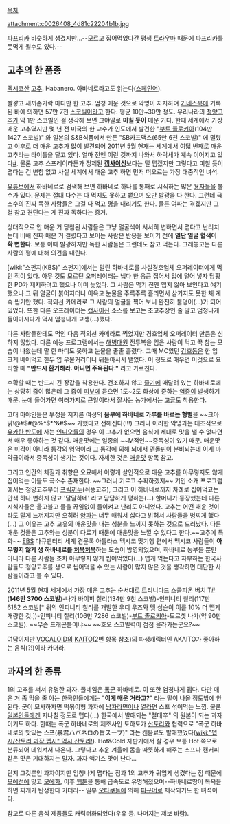 [[목차]]

attachment:c0026408_4d81c22204b1b.jpg

[[파프리카]] 비슷하게 생겼지만…--모르고 집어먹었다간 평생 [[트라우마]] 때문에 파프리카를 못먹게 될수도 있다.--

== 고추의 한 품종 ==
[[멕시코]]산 [[고추]]. Habanero. 아바네로라고도 읽는다([[스페인어]]).

빨갛고 새끼손가락 마디만 한 고추. 엄청 매운 것으로 악명이 자자하며 [[기네스북]]에 기록된 바에 의하면 57만 7천 [[스코빌]]이라고 한다. 평균 10만~30만 정도. 우리나라의 [[청양고추]]가 약 1만 스코빌인 걸 생각해 보면 그야말로 '''미칠 듯이''' 매운 거다. 한때 세계에서 가장 매운 고추였지만 몇 년 전 미국의 한 교수가 인도에서 발견한 "[[부트 졸로키아]](104만 1427 스코빌)" 와 일본의 S&B식품에서 만든 "SB카프맥스(65만 6천 스코빌)" 에 밀렸고 이후로 더 매운 고추가 많이 발견되어 2011년 5월 현재는 세계에서 여덟 번째로 매운 고추라는 타이틀을 달고 있다. 얼마 전엔 이런 것까지 나와서 하락세가 계속 이어지고 있다[http://photo.media.daum.net/photogallery/foreign/world_0803/view.html?photoid=2892&newsid=20100403140107960&p=seoul #]. 물론 고추 스프레이라든가 정제된 '''[[캡사이신]]'''보다는 덜 맵겠지만 그렇다고 미칠 듯이 맵다는 건 변함 없고 사실 세계에서 매운 고추 하면 먼저 떠오르는 가장 대중적인 녀석.

[[유튜브]]에서 하바네로로 검색해 보면 하바네로 하나를 통째로 시식하는 많은 [[용자]]들을 볼 수가 있다. 문제는 절대 다수는 다 먹지도 못하고 뱉으며 오만 발광을 다 한다. 그런데 극소수의 진짜 독한 사람들은 그걸 다 먹고 평을 내리기도 한다. 물론 여파는 겪겠지만 그걸 참고 견딘다는 게 진짜 독하다는 증거.

상대적으로 안 매운 거 당첨된 사람들은 그냥 얼굴색이 서서히 변하면서 맵다고 난리치는데 비해 진짜 매운 거 걸렸다고 보이는 사람은 반응을 보이기 전에 '''일단 얼굴 혈색이 확 변한다.''' 보통 이때 발광하지만 독한 사람들은 그런데도 참고 먹는다. 그래놓고는 다른 사람의 평에 대해 의견을 내린다. '''{{{#FF0000 미칠 듯이 고통스러운 와중에.}}}'''

[wiki:"스펀지(KBS)" 스펀지]에서는 말린 하바네로를 사설경호업체 오퍼레이터에게 먹인 적이 있다. 아무 것도 모르던 오퍼레이터는 냅다 한 움큼 집어서 입에 털어 넣자 당황한 PD가 제지하려고 했으나 이미 늦었다. 그 사람은 먹기 전엔 맵지 않아 보인다고 얘기했으나 그 뒤 얼굴이 붉어지더니 이윽고 눈물을 주륵주륵 흘리면서 삼키지도 못한 채 계속 씹기만 했다. 적외선 카메라로 그 사람의 얼굴을 찍어 보니 완전히 불덩이(...)가 되어 있었다. 또한 다른 오프레이터는  [[캡사이신]] 소스를 보고는 초고추장인 줄 알고 엄청나게 들이마시다가 역시 엄청나게 고생(...)했다.

다른 사람들한테도 먹인 다음 적외선 카메라로 찍었지만 경호업체 오퍼레이터 만큼은 심하지 않았다. 다른 예능 프로그램에서는 [[해병대]]원 전투복을 입은 사람이 먹고 꾹 참는 모습이 나왔는데 말 한 마디도 못하고 눈물을 줄줄 흘렸다. 그때 MC였던 [[강호동]]은 한 입 크게 베어먹고 한두 입 우물거리더니 뒤돌아서서 뱉었다. 이 정도로 매우면 이것으로 요리할 때 '''"반드시 환기해라. 아니면 주옥된다."''' 라고 가르친다.

수확할 때는 반드시 긴 장갑을 착용한다. 건조하지 않고 [[줄기]]에 매달려 있는 하바네로에는 상당히 즙이 많은데 그 즙이 [[피부]]에 묻으면 1도~2도 화상에 준하는 [[염증]]이 발생하기 때문. 눈에 들어가면 여러가지로 큰일이라서 잘사는 농가에서는 [[고글]]도 착용한다.  

고대 마야인들은 부정을 저지른 여성의 '''음부에 하바네로 가루를 바르는 형벌'''을 ~~크아앍!@#$#@%^$*^&#$~~ 가했다고 전해진다(!!!) 그러나 이러한 악명과는 대조적으로 [[유카탄 반도]]에 사는 [[인디오]]들의 경우 이 고추가 없으면 음식에 제대로 맛을 낼 수 없다면서 매우 좋아하는 것 같다. 매운맛에는 일종의 ~~M적인~~중독성이 있기 때문. 매운맛은 미각이 아니라 통각의 영역이라 그 통각에 의해 뇌에서 [[엔돌핀]]이 분비되는데 이게 마약급이라서 중독성이 생기는 것이다. 자세한 것은 [[매운맛]] 항목 참고.

그리고 인간의 체질과 취향은 오묘해서 이렇게 살인적으로 매운 고추를 아무렇지도 않게 집어먹는 이들도 극소수 존재한다. ~~그러니 기르고 수확하겠지~~ 기인 소개 프로그램에서는 청양고추부터 [[프릭끼누]](쥐똥고추), 그리고 이 하바네로까지 차례로 집어먹고는 안색 하나 변하지 않고 '달달하네' 라고 담담하게 평하는(…) 할머니가 등장했는데 다른 시식자들은 울고불고 물을 끊임없이 들이켜고 난리도 아니었다. 고추는 어떤 매운 것이라도 달게 느껴지지만 오히려 [[양파]]는 너무 매워서 싫다고 밝혀서 사람들을 벙찌게 했다(…) 그 이유는 고추 고유의 매운맛을 내는 성분을 느끼지 못하는 것으로 드러났다. 다른 매운 것들은 고추와는 성분이 다르기 때문에 매운맛을 느낄 수 있다고 한다.~~고추에 특화~~
[[EBS]] 다큐멘터리 세계 견문록 아틀라스 멕시코 맛기행 편에서 멕시코 사람들이 '''아무렇지 않게 생 하바네로를 [[처묵처묵]]'''하는 모습이 방영되었으며, 하바네로 농부들 뿐만 아니라 다른 사람들 조차 아무렇지 않게 씹어먹었다(...) 맵게 먹는다고 자부하는 한국사람들도 청양고추를 생으로 씹어먹을 수 있는 사람이 많지 않은 것을 생각하면 대단한 사람들이라고 볼 수 있다.

2011년 5월 현재 세계에서 가장 매운 고추는 순서대로 트리니다드 스콜피온 버치 T[http://live.joinsmsn.com/news/article/article.asp?total_id=5398411 #]('''146만 3700 스코빌''')-나가 바이퍼 칠리(134만 9천 스코빌)-인피니티 칠리(117만 6182 스코빌[* 뒤의 인피니티 칠리를 개발한 우디 우즈와 맷 심슨이 이를 10% 더 맵게 개량한 것.])-인피니티 칠리(106만 7286 스코빌)-[[부트 졸로키아]]-도르셋 나가(약 90만 스코빌). ~~무슨 드래곤볼이냐~~ ~~호오 스코빌력이 점점 올라가는군요?~~ 

여담이지만 [[VOCALOID]]의 [[KAITO]](2번 항목 참조)의 파생캐릭터인 AKAITO가 좋아하는 음식(?!)이라 카더라.
== 과자의 한 종류 ==
1의 고추를 써서 유명한 과자. 풀네임은 [[폭군]] 하바네로. 이 또한 엄청나게 맵다. 다만 매운 거 좀 먹을 줄 아는 한국인들에게는 "'''이게 매운 거라고?'''" 라는 말이 나올 정도밖에 안된다. 굳이 묘사하자면 떡볶이형 과자에 [[남자라면]]이나 [[열라면]] 스프 섞어먹는 느낌. 물론 [[일본인]]들에겐 지나칠 정도로 맵다(...) 한국에서 발매되는 "절대辛" 의 원본이 되는 과자이기도 하다. 한때는 폭군 하바네로의 제조사인 토하토가 [[산토리]]와 협력으로 "폭군 하바네로의 맛있는 스프(暴君ハバネロの旨スープ)" 라는 캔음료도 발매했었다([[wiki:"펩시/산토리 괴작 펩시" 역시 산토리!]]). Hot&Cold 자판기에서 살 경우 보통 Hot 쪽으로 분류되어 데워져서 나온다. 그렇다고 추운 겨울에 몸을 따뜻하게 해주는 스프나 캔커피 같은 맛은 기대하지는 말자. 과자 액기스 맛이 난다…

단지 그것뿐인 과자이지만 엄청나게 맵다는 점과 1의 고추가 귀엽게 생겼다는 점 때문에 [[모에선]]에 맞고 [[모에화]], 이후 [http://shigatake.sakura.ne.jp/gallery/habanero.html 웹툰]을 통해 급속도로 유명해졌으며--하바네로땅이 목욕을하면 찌개가 탄생한다 카더라-- 일부 [[오타쿠]]들에 의해 [[피규어]]로 제작되기도 한 녀석이다.

참고로 다른 음식 제품들도 캐릭터화되었다(우유 등. 나머지는 제보 바람).
